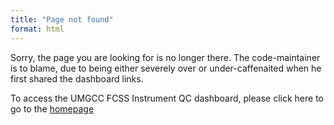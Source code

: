 ```yaml
---
title: "Page not found"
format: html
---
```


Sorry, the page you are looking for is no longer there. The code-maintainer is to blame, due to being either severely over or under-caffenaited when he first shared the dashboard links.

To access the UMGCC FCSS Instrument QC dashboard, please click here to go to the [homepage](https://umgccfcss.github.io/InstrumentQC)
